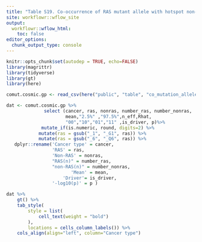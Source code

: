```yaml
---
title: "Table S19. Co-occurrence of RAS mutant allele with hotspot non-RAS gene mutations in cancer pathways and gene families. "
site: workflowr::wflow_site
output:
  workflowr::wflow_html:
    toc: false
editor_options:
  chunk_output_type: console
---
```


```r
knitr::opts_chunk$set(autodep = TRUE, echo=FALSE)
library(magrittr)
library(tidyverse)
library(gt)
library(here)
```



```r
comut.cosmic.gp <- read_csv(here("public", "table", "co_mutation_allele.Rmd", "cosmic_driver_mutation_(gene_pathways).csv"))

dat <- comut.cosmic.gp %>%
              select (cancer, ras, nonras, number_ras, number_nonras,
                      mean,"2.5%" ,"97.5%",n_eff,Rhat,
                      "00","10","01","11" ,is_driver, p)%>%
             mutate_if(is.numeric, round, digits=2) %>%
            mutate(ras = gsub("_1", "_G1", ras)) %>%
            mutate(ras = gsub("_6", "_Q6", ras)) %>%
   dplyr::rename('Cancer type' = cancer, 
                 'RAS' = ras, 
                 'Non-RAS' = nonras, 
                 "RAS(n)" = number_ras, 
                 "non-RAS(n)" = number_nonras, 
                        'Mean' = mean, 
                     'Driver'= is_driver, 
                 '-log10(p)' = p )

```


```r
dat %>%
    gt() %>%
    tab_style(
        style = list(
            cell_text(weight = "bold")
        ),
        locations = cells_column_labels()) %>%
    cols_align(align="left", column="Cancer type")

```
